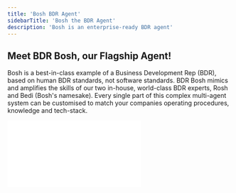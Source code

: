 ```yaml
---
title: 'Bosh BDR Agent'
sidebarTitle: 'Bosh the BDR Agent'
description: 'Bosh is an enterprise-ready BDR agent'
---
```


## Meet BDR Bosh, our Flagship Agent!

Bosh is a best-in-class example of a Business Development Rep (BDR), based on human BDR standards, not software standards. BDR Bosh mimics and amplifies the skills of our two in-house, world-class BDR experts, Rosh and Bedi (Bosh's namesake). Every single part of this complex multi-agent system can be customised to match your companies operating procedures, knowledge and tech-stack.

<div style={{ width: '100%', textAlign: 'center' }}>
  <div
    style={{
      width: '100%',
      position: 'relative',
      paddingTop: '56.25%',
    }}
  >
    <iframe
      src="//cdn.embedly.com/widgets/media.html?src=https%3A%2F%2Ffast.wistia.net%2Fembed%2Fiframe%2Fio7e2z54el&amp;display_name=Wistia%2C+Inc.&amp;url=https%3A%2F%2Frelevanceai.wistia.com%2Fmedias%2Fio7e2z54el&amp;image=https%3A%2F%2Fembed-ssl.wistia.com%2Fdeliveries%2F1e7d3994910488ea83ef35422bea7832.jpg%3Fimage_crop_resized%3D960x540&amp;key=c4e54deccf4d4ec997a64902e9a30300&amp;type=text%2Fhtml&amp;schema=wistia"
      frameBorder="0"
      scrolling="no"
      style={{
        position: 'absolute',
        top: 0,
        left: 0,
        width: '100%',
        height: '100%',
        border: '3px solid #5E43CE',
        borderRadius: '10px',
      }}
    />
  </div>
  <p style={{ marginTop: '8px', fontSize: '14px', color: '#5E43CE' }}>
    This is one of our flagship agent templates, BDR Bosh (enterprise only).
  </p>
</div>

## Bosh helps you focus on the best converting channels

The best converting sales channels are face-to-face demos and calls. However all of the inbound activity that a sales team has to do usually takes away from these channels.

You can flip this by getting Bosh to handle all of the time-consuming inbound tasks like researching prospects, filtering the highest value leads and handling all of the back-and-forth email communications for you. This will free up your sales team to handle the highest converting channels: Human interaction.


## Bosh is more like an AI Employee

Bosh is not another piece of sales software that you add to your tech stack. Rather, Bosh is more like an employee that sits in a seat at your company, follows your processes and uses your tech stack much like a human would. Except, they are infinitely scalable.

<CardGroup cols={2}>
  <Card title="Handles end-to-end workflow" icon="face-awesome" iconType="duotone">
    Bosh handles the whole end-to-end workflow from the top of the funnel to the bottom of the funnel, without needing any kind of human interaction (unless you want them to). To illustrate, Bosh can do the research and the personalisation to having a two-way back-and-forth conversation with your prospect. They can even book meetings into your calendar and perform warm handovers to your AEs.
  </Card>
  <Card title="World's Best CRM Citizen" icon="face-awesome" iconType="duotone">
    Bosh is the best CRM citizen you've ever seen. They will use the CRM better than any sales person. Bosh is the only salesperson in the world who will love using your CRM. They will log, read and write to your CRM. Bosh will also do all of the proactive follow-ups.
  </Card>
  <Card title="Multiple market motions" icon="face-awesome" iconType="duotone">
    Bosh isn't just an outbound or an inbound agent. Bosh can also go in and farm your database. It can really do whatever go-to-market motion you're looking for.
  </Card>
  <Card title="Uses your tech stack" icon="face-awesome" iconType="duotone">
    Bosh will use your tech stack much like a person would. You can setup an email account for them, a calendar account. You can add Bosh to any automation tool that you use.
  </Card>
</CardGroup>

<Note>
  Relevance AI is not just an AI BDR platform, or an AI Sales platform, or a Marketing or Support or Finance platform. Relevance is a platform to design and implement AI Agents. They can be anything you want. You can build an entire workforce of agents that are working together to achieve your business goals.
</Note>

## Bosh is an industry-leading AI BDR

Bosh has already generated world-class results for many of our enterprise customers:

<CardGroup cols={3}>
  <Card title="+60%" icon="envelope" iconType="duotone">
    Leads contacted per month
  </Card>
  <Card title="+30%" icon="handshake" iconType="duotone">
    Faster time to close
  </Card>
  <Card title="+40%" icon="calendars" iconType="duotone">
    More meetings booked
  </Card>
  <Card title="+10%" icon="trophy-star" iconType="duotone">
    Higher win rate
  </Card>
  <Card title="+9%" icon="messages" iconType="duotone">
    Faster reply rate
  </Card>
  <Card title="+60%" icon="piggy-bank" iconType="duotone">
    More cost-effective
  </Card>
</CardGroup>

## Bosh is a multi-agent team

Bosh is not actually a single agent, but a multi-agent system.

All of it's sub-agents work together as a team. They can delegate tasks to each other so that they can get their job done quickly and more robustly than one agent alone could.

### Bosh in a nutshell

BDR Bosh is an end-to-end (autopilot) agent. It's work doesn't stop at just emailing. In also includes how you update your CRM, how you use all of the other tools in your tech stack, what knowledge it knows and how to handle objections and escalations.


### Frequently Asked Questions about Bosh the BDR agent

<AccordionGroup>
  <Accordion title="How does Bosh scale?">
    Let's say you start out by asking Bosh to handle 100 prospects. You love how it's working and your team now has the capacity to deal with more meetings (because Bosh handles the top-of-funnel work now). You decide you want Bosh to handle 2000 accounts now.
    
    All you need to do is give Bosh the list of new accounts. That's it. That's all you need to scale.
  </Accordion>
  <Accordion title="How many meetings will Bosh book for you?">
    It depends on your business. If you have a process that you are using right now that is working and is providing you a certain output or conversion rate. Bosh will take that process and do it at scale.
    
    If you have SDRs that are doing research, writing emails, manually personalising them, then we can scale that up so your people don't have to do that anymore.
    
    The input that Bosh receives is the number of prospects that you want to contact. Let's say you start of with 50,000 prospects for the year. Bosh will handle all of these 50,000 prospects. That is usually something that will take 8 people to do in a year. Bosh will book a similar amount of meetings as all of those people put together.
    
    This frees up your people to focus on the more interesting work at the bottom of the funnel, closing deals!
  </Accordion>
  <Accordion title="What triggers Bosh to start working?">
    It's entirely up to you what trigger you setup to get Bosh to start working. For inbound cases, you can give it an instruction to reach out to particular people in your CRM tool of choice. Many of our customers who use Salesforce just create a Boolean field so that when its checked, the agent knows to start working on that person.
  </Accordion>
  <Accordion title="Can Bosh find new contacts?">
    Bosh can find more contacts that what is in your database or CRM. You can equip Bosh with a prospecting agent, which can use a feature like ZoomInfo for Appollo to find new leads. You can define your Ideal Customer Profile (ICP) and describe your target audience. The prospecting agent will then go and find leads that match your criteria, and hand those leads over to Bosh to handle if you want to.
  </Accordion>
  <Accordion title="How quickly does Bosh respond?">
    If a prospect replies to your cold outreach asking you to tell them more, and you don't get back to them in half an hour, your chance of converting them goes down by the minute. Salespeople are usually do busy to respond that quickly, so they might respond out of hours or over a weekend or on a public holiday. All of which lowers the likelihood of your prospect converting. Bosh responds within 15m.
  </Accordion>
  <Accordion title="How does Bosh know who to escalate to?">
    You can decide who Bosh escalates to. You can get it to escalate to a single person, or you can send it to a Slack channel or other team tool that has many people across all timezones.
  </Accordion>
  <Accordion title="How customisable is Bosh?">
    There isn't a single thing in our agents that you cannot change. You can setup agents so that they follow your standard operating procedures.
    
    We're not just a piece of software that is made up of prompts and code that only our team at Relevance AI can edit. You can personally edit and touch these things. During our implementation process, if you have anything that you really like that already work well for you, we can connect those things to agents as tools.
  </Accordion>
  <Accordion title="Do emails sent by Bosh go to spam?">
    You typically only have to worry about this if you are sending high volumes of generic, templated emails. Bosh Agent acts more like a person, meaning that a few aspects of its behaviour protect it from harming deliverability:
    
    1. Emails are personalised rather than generic, so email servers don’t see it as mass-email spam.
    2. Recipients are less likely to mark it as spam because it contains information unique to them and their company, due to the research and personalisation.
    3. Volumes of emails are ramped up over time, similar to what a person would generate.
  </Accordion>
  <Accordion title="What does onboarding Bosh look like?">
    There is a lot that goes into onboarding Bosh. This isn't a piece of software that you're taking off the shelf and configuring in the same hour. Bosh is more like onboarding an employee, which takes time and expertise from our success team.
    
    When we onboard Bosh, it takes a couple of weeks of configuration. Once it's configured, we launch it into approval mode and then into full autopilot mode after a couple of weeks after we have fully customised it to your company's needs.
    
    Our customer success team are senior staff members who do this for enterprise customers full-time, and are fully backed up by our in-house software and AI engineers respectively.
    
    Your agent will have a probation period, so you can fire them within 3 months if it's not working out.

    During the onboarding process, we try to upskill the people on your team so that they can onboard agents too. But our goal is for you to see success, whether that's through our team doing all of the heavy lifting or not.
  </Accordion>
  <Accordion title="Will prospects know that they are talking to an AI Agent?">
    Our customers usually create a persona for each agent, with a name and a personality. The quality of the communication is so personalised that it is unlikely that your prospects will realise that it is an AI Agent.
    
    However, if a prospect asks the agent if they are AI, we don't recommend that you say it isn't. When a prospect does ask this question (it hasn't happened yet for our enterprise customers), it immediately gets escalated to a human to respond to. 
    
    In this scenario, we recommend introducing your Agent team-member and explaining what they do, and where you are involved in the process (e.g. You answer questions the agent doesn't know, they can ask to speak to a human at any time, etc).
    
    It is entirely up to you how you handle this.
  </Accordion>
</AccordionGroup>